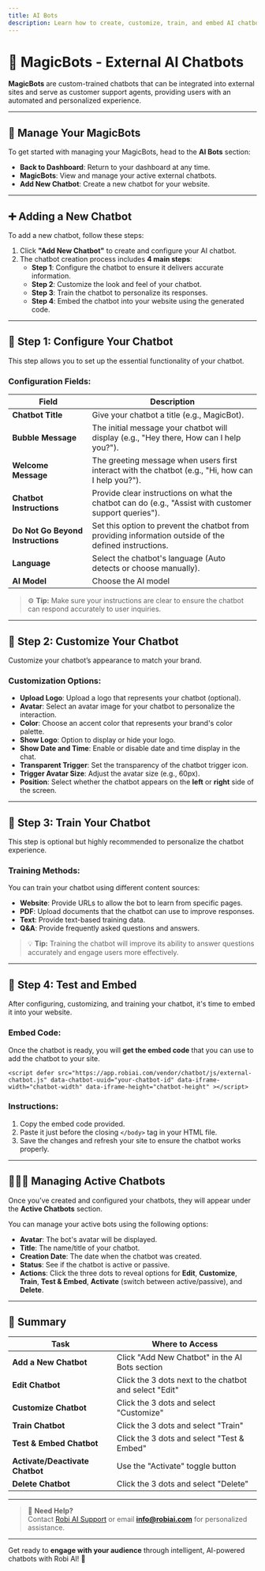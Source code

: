 ```yaml
---
title: AI Bots
description: Learn how to create, customize, train, and embed AI chatbots on your website for seamless user interaction and customer support.
---
```


# 🤖 MagicBots - External AI Chatbots

**MagicBots** are custom-trained chatbots that can be integrated into external sites and serve as customer support agents, providing users with an automated and personalized experience.

---

## 🔄 Manage Your MagicBots

To get started with managing your MagicBots, head to the **AI Bots** section:

- **Back to Dashboard**: Return to your dashboard at any time.
- **MagicBots**: View and manage your active external chatbots.
- **Add New Chatbot**: Create a new chatbot for your website.

---

## ➕ Adding a New Chatbot

To add a new chatbot, follow these steps:

1. Click **"Add New Chatbot"** to create and configure your AI chatbot.
2. The chatbot creation process includes **4 main steps**:
   - **Step 1**: Configure the chatbot to ensure it delivers accurate information.
   - **Step 2**: Customize the look and feel of your chatbot.
   - **Step 3**: Train the chatbot to personalize its responses.
   - **Step 4**: Embed the chatbot into your website using the generated code.

---

## 🔧 Step 1: Configure Your Chatbot

This step allows you to set up the essential functionality of your chatbot.

### Configuration Fields:

| Field                  | Description                                      |
|------------------------|--------------------------------------------------|
| **Chatbot Title**       | Give your chatbot a title (e.g., MagicBot).      |
| **Bubble Message**      | The initial message your chatbot will display (e.g., "Hey there, How can I help you?"). |
| **Welcome Message**     | The greeting message when users first interact with the chatbot (e.g., "Hi, how can I help you?"). |
| **Chatbot Instructions**| Provide clear instructions on what the chatbot can do (e.g., "Assist with customer support queries"). |
| **Do Not Go Beyond Instructions** | Set this option to prevent the chatbot from providing information outside of the defined instructions. |
| **Language**            | Select the chatbot's language (Auto detects or choose manually). |
| **AI Model**            | Choose the AI model |

> ⚙️ **Tip:** Make sure your instructions are clear to ensure the chatbot can respond accurately to user inquiries.

---

## 🎨 Step 2: Customize Your Chatbot

Customize your chatbot’s appearance to match your brand.

### Customization Options:

- **Upload Logo**: Upload a logo that represents your chatbot (optional).
- **Avatar**: Select an avatar image for your chatbot to personalize the interaction.
- **Color**: Choose an accent color that represents your brand's color palette.
- **Show Logo**: Option to display or hide your logo.
- **Show Date and Time**: Enable or disable date and time display in the chat.
- **Transparent Trigger**: Set the transparency of the chatbot trigger icon.
- **Trigger Avatar Size**: Adjust the avatar size (e.g., 60px).
- **Position**: Select whether the chatbot appears on the **left** or **right** side of the screen.

---

## 🧠 Step 3: Train Your Chatbot

This step is optional but highly recommended to personalize the chatbot experience.

### Training Methods:

You can train your chatbot using different content sources:
- **Website**: Provide URLs to allow the bot to learn from specific pages.
- **PDF**: Upload documents that the chatbot can use to improve responses.
- **Text**: Provide text-based training data.
- **Q&A**: Provide frequently asked questions and answers.

> 💡 **Tip:** Training the chatbot will improve its ability to answer questions accurately and engage users more effectively.

---

## 🔗 Step 4: Test and Embed

After configuring, customizing, and training your chatbot, it's time to embed it into your website.

### Embed Code:

Once the chatbot is ready, you will **get the embed code** that you can use to add the chatbot to your site.

```
<script defer src="https://app.robiai.com/vendor/chatbot/js/external-chatbot.js" data-chatbot-uuid="your-chatbot-id" data-iframe-width="chatbot-width" data-iframe-height="chatbot-height" ></script>
```


### Instructions:
1. Copy the embed code provided.
2. Paste it just before the closing `</body>` tag in your HTML file.
3. Save the changes and refresh your site to ensure the chatbot works properly.

---

## 🧑‍🤝‍🧑 Managing Active Chatbots

Once you’ve created and configured your chatbots, they will appear under the **Active Chatbots** section.

You can manage your active bots using the following options:

- **Avatar**: The bot's avatar will be displayed.
- **Title**: The name/title of your chatbot.
- **Creation Date**: The date when the chatbot was created.
- **Status**: See if the chatbot is active or passive.
- **Actions**: Click the three dots to reveal options for **Edit**, **Customize**, **Train**, **Test & Embed**, **Activate** (switch between active/passive), and **Delete**.

---

## 📝 Summary

| Task                        | Where to Access                                      |
|-----------------------------|-----------------------------------------------------|
| **Add a New Chatbot**         | Click "Add New Chatbot" in the AI Bots section     |
| **Edit Chatbot**              | Click the 3 dots next to the chatbot and select "Edit" |
| **Customize Chatbot**         | Click the 3 dots and select "Customize"            |
| **Train Chatbot**             | Click the 3 dots and select "Train"                |
| **Test & Embed Chatbot**      | Click the 3 dots and select "Test & Embed"         |
| **Activate/Deactivate Chatbot** | Use the "Activate" toggle button                   |
| **Delete Chatbot**            | Click the 3 dots and select "Delete"               |

---

> 💬 **Need Help?**  
> Contact [Robi AI Support](https://robiai.com/contact) or email **info@robiai.com** for personalized assistance.

---

Get ready to **engage with your audience** through intelligent, AI-powered chatbots with Robi AI! 🚀
